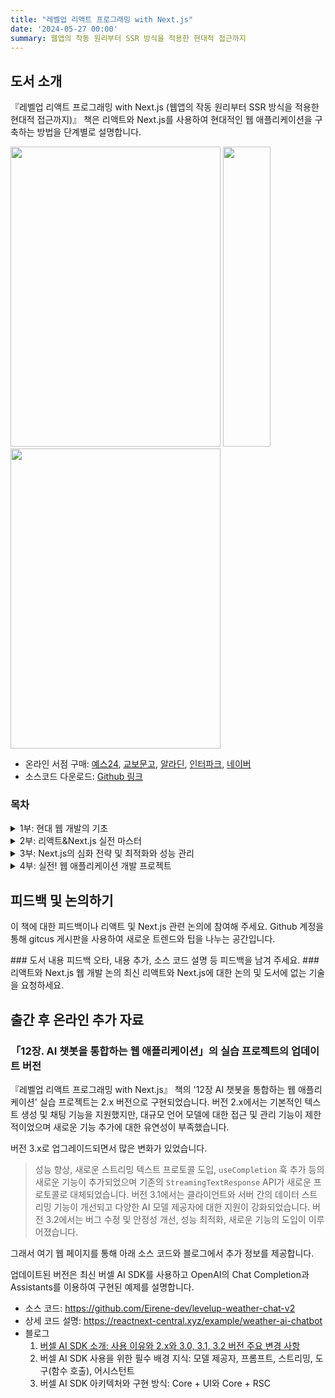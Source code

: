 ```yaml
---
title: "레벨업 리액트 프로그래밍 with Next.js"
date: '2024-05-27 00:00'
summary: 웹앱의 작동 원리부터 SSR 방식을 적용한 현대적 접근까지
---
```


<TOCInline toc={props.toc} asDisclosure />

## 도서 소개

『레벨업 리액트 프로그래밍 with Next.js (웹앱의 작동 원리부터 SSR 방식을 적용한 현대적 접근까지)』 책은 리액트와 Next.js를 사용하여 현대적인 웹 애플리케이션을 구축하는 방법을 단계별로 설명합니다.

<div className="flex flex-col sm:flex-row justify-center p-0">
  <Image src="/static/images/levelup/cover_front.png" width="336" height="480" className="w-auto sm:w-auto"/>
  <Image src="/static/images/levelup/cover_middle.png" width="76" height="480" className="hidden sm:block w-auto sm:w-auto"/>
  <Image src="/static/images/levelup/cover_back.png" width="336" height="480" className="hidden sm:block w-auto sm:w-auto"/>
</div>


- 온라인 서점 구매: [예스24](https://www.yes24.com/Product/Goods/126689601), [교보문고](https://product.kyobobook.co.kr/detail/S000213362009), [알라딘](https://www.aladin.co.kr/shop/wproduct.aspx?ISBN=K922931869&start=pnaver_02), [인터파크](http://inpk.kr/s0gB), [네이버](https://search.shopping.naver.com/book/catalog/47914364633?query=next.js&NaPm=ct%3Dlwq2046o%7Cci%3Dd710a4ca10abfaf597b712254a8ae6a27424ba6b%7Ctr%3Dboksl%7Csn%3D95694%7Chk%3D0fdbb5df1d190857a7cf4027e212c1b90a7b7d43)
- 소스코드 다운로드: [Github 링크](https://github.com/bjpublic/react_programming_with_Next.js)

### 목차

<details>
  <summary>1부: 현대 웹 개발의 기초</summary>

👉 1장. 리액트와 Next.js를 통한 웹 개발 혁신
  - 1.1 리액트와 Next.js는 무엇인가?
  - 1.2 리액트와 Next.js로 얻는 사용자 경험 향상
  - 1.3 리액트와 Next.js를 통한 개발자 생산성의 제고
  - 1.4 왜 Next.js인가?
  - 1.5 요약 및 연습 문제

👉 2장. 웹 세계의 이해
  - 2.1 웹의 기초: 웹 개발 히스토리
  - 2.2 렌더링의 이해: 브라우저에서의 웹 페이지 렌더링 메커니즘
  - 2.3 웹의 기본 구성 요소: HTML, CSS, 자바스크립트
  - 2.4 네트워킹 기초: 도메인, URL, 라우팅
  - 2.5 인프라 구조: 웹 서버, 엣지, CDN
  - 2.6 웹 개발의 필수 구성 요소: 주요 기술과 도구의 통합
  - 2.7 요약 및 연습 문제

👉 3장. 현대 웹 개발의 고급 기법
  - 3.1 Next.js 렌더링의 신세계: SSR, CSR, 하이드레이션, 웹 스트리밍
  - 3.2 코드 유지 보수성의 탁월함: 모듈화와 함수형 프로그래밍 접근 방식
  - 3.3 배포 및 운영 최적화 전략: 서버 아키텍처의 다양한 옵션
  - 3.4 현대 웹 프레임워크와 라이브러리: 리액트, 앵귤러, 뷰, 스벨트
  - 3.5 코어 웹 바이탈: 사용자 경험을 개선하는 접근
  - 3.6 요약 및 연습 문제
</details>

<details>
  <summary>2부: 리액트&Next.js 실전 마스터</summary>

👉 4장. 효율적인 웹 개발 환경 구축

  - 4.1 개발 도구 및 라이브러리 설치
  - 4.2 Next.js 설치
  - 4.3 첫 Next.js 프로젝트 시작: 보일러플레이트 애플리케이션
  - 4.4 생산성을 높이는 개발 환경 설정
  - 4.5 개발 환경의 보안과 유지 보수

👉 5장. 웹 애플리케이션의 뼈대 만들기

  - 5.1 Next.js를 위한 리액트 개요
  - 5.2 리액트 컴포넌트와 속성
  - 5.3 리액트 사용자 상호 작용과 상태 관리
  - 5.4 리액트의 고급 개념과 패턴
  - 5.5 반응형 내비게이션 메뉴 실습하기

👉 6장. 최적의 Next.js 애플리케이션 구조 설계

  - 6.1 Next.js 프로젝트 구조와 조직화
  - 6.2 Next.js 앱 라우터 기반 라우팅 기법
  - 6.3 라우팅 시 특정 상황에 대한 UI 처리
  - 6.4 CSS 스타일과 디자인 적용
  - 6.5 Next.js의 내장 기능을 활용한 이미지, 폰트, 외부 스크립트 최적화

</details>

<details>
  <summary>3부: Next.js의 심화 전략 및 최적화와 성능 관리</summary>

👉 8장. Next.js 고급 기법 탐구

  - 8.1 병렬 라우트 및 경로 가로채기
  - 8.2 라우터 핸들러: 동적 라우팅 관리
  - 8.3 미들웨어: 서버의 요청 완료 전 효율적 처리
  - 8.4 i18n: 다국어 제공
  - 8.5 폼 및 변형: 서버 액션
  - 8.6 메타데이터 관리
  - 8.7 지연 로딩 성능 최적화
  - 8.8 MDX 사용
  - 8.9 콘텐츠 개발을 효율화하는 초안 모드
  - 8.10 콘텐츠 보안 정책
  - 8.11 인증: 사용자 보안 관리

👉 9장. 안정적으로 서비스하는 배포 및 전략

  - 9.1 웹 애플리케이션을 운영하는 빌드 최적화
  - 9.2 다양한 배포 옵션
  - 9.3 Next.js 배포 최적화 및 관리 전략
  - 9.4 소프트웨어 장애 복구와 안정성

👉 10장. Next.js 애플리케이션 테스팅 및 성능 측정과 최적화

  - 10.1 단위 및 통합 테스트: Jest와 리액트 테스팅 라이브러리
  - 10.2 E2E 테스트: Cypress, Playwright
  - 10.3 웹 바이탈: Next.js의 내장 기능을 활용한 성능 측정
  - 10.4 성능을 최적화하는 크롬 개발자 도구와 라이트 하우스

</details>

<details>
  <summary>4부: 실전! 웹 애플리케이션 개발 프로젝트</summary>

👉 11장. 차트 중심 대시보드 설계

  - 11.1 프로젝트 소개 및 라이브러리 설정
  - 11.2 웹 애플리케이션 스타일링 및 메인 페이지 구축
  - 11.3 버셀 Postgres 데이터베이스 생성 및 환경 변수 설정
  - 11.4 인증 환경 설정과 회원가입 및 로그인 구현
  - 11.5 대시보드 사용자 인터페이스 개선: 사이드 메뉴 구현
  - 11.6 사용자 계정 관리 및 API 사용 키 발급
  - 11.7 프로젝트 관리
  - 11.8 웹 바이탈 지표 정보 추출과 수집
  - 11.9 라우터 핸들러를 통한 데이터 수신 및 데이터베이스 저장
  - 11.10 대시보드 UI 구성
  - 11.11 버셀 배포 플랫폼에 배포 및 업데이트 필요 사항

👉 12장. AI 챗봇을 통합하는 웹 애플리케이션

  - 12.1 프로젝트 소개와 라이브러리 설정
  - 12.2 웹 애플리케이션 스타일링 및 메인 레이아웃 구성
  - 12.3 OpenAI API와 버셀 AI SDK 알아보기
  - 12.4 날씨 대화에서 구조화된 데이터 추출하기
  - 12.5 현재 날씨 정보를 컴포넌트 UI로 제공하는 챗봇 만들기
  - 12.6 날씨 AI 챗봇 구현 완성
  - 12.7 추가로 고려해볼 사항

👉 13장. 전자 상거래 사이트

  - 13.1 프로젝트 소개 및 라이브러리 설정
  - 13.2 쇼피파이와의 헤드리스 스토어프런트 통합
  - 13.3 전자 상거래 사이트를 개발하는 베스트 프랙티스
  - 13.4 추가로 고려해볼 사항

</details>

## 피드백 및 논의하기

이 책에 대한 피드백이나 리액트 및 Next.js 관련 논의에 참여해 주세요. Github 계정을 통해 gitcus 게시판을 사용하여 새로운 트렌드와 팁을 나누는 공간입니다.

<div className="grid grid-cols-1 sm:grid-cols-2 gap-4">
  <Card href="/levelup/book/feedback">
    ### 도서 내용 피드백
    오타, 내용 추가, 소스 코드 설명 등 피드백을 남겨 주세요.
  </Card>

  <Card href="/levelup/book/discussion">
    ### 리액트와 Next.js 웹 개발 논의
    최신 리액트와 Next.js에 대한 논의 및 도서에 없는 기술을 요청하세요.
  </Card>
</div>



## 출간 후 온라인 추가 자료

### 「12장. AI 챗봇을 통합하는 웹 애플리케이션」의 실습 프로젝트의 업데이트 버전

『레벨업 리액트 프로그래밍 with Next.js』 책의 '12장 AI 챗봇을 통합하는 웹 애플리케이션' 실습 프로젝트는 2.x 버전으로 구현되었습니다. 버전 2.x에서는 기본적인 텍스트 생성 및 채팅 기능을 지원했지만, 대규모 언어 모델에 대한 접근 및 관리 기능이 제한적이었으며 새로운 기능 추가에 대한 유연성이 부족했습니다.

버전 3.x로 업그레이드되면서 많은 변화가 있었습니다.
> 성능 향상, 새로운 스트리밍 텍스트 프로토콜 도입, `useCompletion` 훅 추가 등의 새로운 기능이 추가되었으며 기존의 `StreamingTextResponse` API가 새로운 프로토콜로 대체되었습니다. 버전 3.1에서는 클라이언트와 서버 간의 데이터 스트리밍 기능이 개선되고 다양한 AI 모델 제공자에 대한 지원이 강화되었습니다. 버전 3.2에서는 버그 수정 및 안정성 개선, 성능 최적화, 새로운 기능의 도입이 이루어졌습니다.

그래서 여기 웹 페이지를 통해 아래 소스 코드와 블로그에서 추가 정보를 제공합니다.

<Callout type="warning" icon="날씨 AI 챗봇 v2">

업데이트된 버전은 최신 버셀 AI SDK를 사용하고 OpenAI의 Chat Completion과 Assistants를 이용하여 구현된 예제를 설명합니다.

- 소스 코드: https://github.com/Eirene-dev/levelup-weather-chat-v2
- 상세 코드 설명: https://reactnext-central.xyz/example/weather-ai-chatbot
- 블로그
  1. [버셀 AI SDK 소개: 사용 이유와 2.x와 3.0, 3.1, 3.2 버전 주요 변경 사항](https://reactnext-central.xyz/blog/ai/vercel-ai-sdk-overview)
  2. 버셀 AI SDK 사용을 위한 필수 배경 지식: 모델 제공자, 프롬프트, 스트리밍, 도구(함수 호출), 어시스턴트
  3. 버셀 AI SDK 아키텍처와 구현 방식: Core + UI와 Core + RSC

</Callout>


